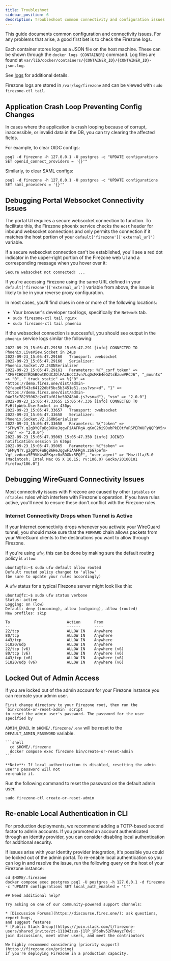 ```yaml
---
title: Troubleshoot
sidebar_position: 6
description: Troubleshoot common connectivity and configuration issues with Firezone's WireGuard®-based remote access platform.
---
```


This guide documents common configuration and connectivity issues. For
any problems that arise, a good first bet is to check the Firezone logs.

<Tabs>
<TabItem value="docker" label="Docker" default>

Each container stores logs as a JSON file on the host machine. These can be shown through the
`docker logs {CONTAINER}` command. Log files are found at
`var/lib/docker/containers/{CONTAINER_ID}/{CONTAINER_ID}-json.log`.

See [logs](../logs) for additional details.

</TabItem>
<TabItem value="omnibus" label="Omnibus">

Firezone logs are stored in `/var/log/firezone` and can be viewed with
`sudo firezone-ctl tail`.

</TabItem>
</Tabs>

## Application Crash Loop Preventing Config Changes

In cases where the application is crash looping because of corrupt, inaccessible, or
invalid data in the DB, you can try clearing the affected fields.

For example, to clear OIDC configs:

```text
psql -d firezone -h 127.0.0.1 -U postgres -c "UPDATE configurations SET openid_connect_providers = '{}'"
```

Similarly, to clear SAML configs:

```text
psql -d firezone -h 127.0.0.1 -U postgres -c "UPDATE configurations SET saml_providers = '{}'"
```

## Debugging Portal Websocket Connectivity Issues

The portal UI requires a secure websocket connection to function. To facilitate
this, the Firezone phoenix service checks the `Host` header for inbound
websocket connections and only permits the connection if it matches the host
portion of your `default['firezone']['external_url']` variable.

If a secure websocket connection can't be established, you'll see a red dot
indicator in the upper-right portion of the Firezone web UI and a corresponding
message when you hover over it:

```text
Secure websocket not connected! ...
```

If you're accessing Firezone using the same URL defined in your
`default['firezone']['external_url']` variable from above, the issue is likely
to be in your reverse proxy configuration.

In most cases, you'll find clues in one or more of the following locations:

<Tabs>
<TabItem value="omnibus" label="Omnibus">

* Your browser's developer tool logs, specifically the `Network` tab.
* `sudo firezone-ctl tail nginx`
* `sudo firezone-ctl tail phoenix`

If the websocket connection is successful, you should see output in the
`phoenix` service logs similar the following:

```text
2022-09-23_15:05:47.29158 15:05:47.291 [info] CONNECTED TO Phoenix.LiveView.Socket in 24µs
2022-09-23_15:05:47.29160   Transport: :websocket
2022-09-23_15:05:47.29160   Serializer: Phoenix.Socket.V2.JSONSerializer
2022-09-23_15:05:47.29161   Parameters: %{"_csrf_token" => "XFEFCHQ2fRQABQwtKQdCJDlFAzEcCCJvn7LqDsMXE4eGZtsBzuwVRCJ6", "_mounts" => "0", "_track_static" => %{"0" => "https://demo.firez.one/dist/admin-02fabe0f543c64122dbf5bc5b3451e51.css?vsn=d", "1" => "https://demo.firez.one/dist/admin-04e75c78295062c2c07af61be50248b0.js?vsn=d"}, "vsn" => "2.0.0"}
2022-09-23_15:05:47.33655 15:05:47.336 [info] CONNECTED TO FzHttpWeb.UserSocket in 430µs
2022-09-23_15:05:47.33657   Transport: :websocket
2022-09-23_15:05:47.33658   Serializer: Phoenix.Socket.V2.JSONSerializer
2022-09-23_15:05:47.33658   Parameters: %{"token" => "SFMyNTY.g2gDYQFuBgB6HeJqgwFiAAFRgA.qKoC2bi9DubPkE0tfaRSPERWUFyQQPQV5n4nFKVppxc", "vsn" => "2.0.0"}
2022-09-23_15:05:47.35063 15:05:47.350 [info] JOINED notification:session in 636µs
2022-09-23_15:05:47.35065   Parameters: %{"token" => "SFMyNTY.g2gDYQFuBgB6HeJqgwFiAAFRgA.zSG7pefm-Vgf_zvduxa5E9VK4s8PKqzc0xBDGNx5FQE", "user_agent" => "Mozilla/5.0 (Macintosh; Intel Mac OS X 10.15; rv:106.0) Gecko/20100101 Firefox/106.0"}
```

</TabItem>
</Tabs>

## Debugging WireGuard Connectivity Issues

Most connectivity issues with Firezone are caused by other `iptables` or
`nftables` rules which interfere with Firezone's operation. If you have rules
active, you'll need to ensure these don't conflict with the Firezone rules.

### Internet Connectivity Drops when Tunnel is Active

If your Internet connectivity drops whenever you activate your WireGuard
tunnel, you should make sure that the `FORWARD` chain allows packets
from your WireGuard clients to the destinations you want to allow through
Firezone.

If you're using `ufw`, this can be done by making sure the default routing
policy is `allow`:

```text
ubuntu@fz:~$ sudo ufw default allow routed
Default routed policy changed to 'allow'
(be sure to update your rules accordingly)
```

A `ufw` status for a typical Firezone server might look like this:

```text
ubuntu@fz:~$ sudo ufw status verbose
Status: active
Logging: on (low)
Default: deny (incoming), allow (outgoing), allow (routed)
New profiles: skip

To                         Action      From
--                         ------      ----
22/tcp                     ALLOW IN    Anywhere
80/tcp                     ALLOW IN    Anywhere
443/tcp                    ALLOW IN    Anywhere
51820/udp                  ALLOW IN    Anywhere
22/tcp (v6)                ALLOW IN    Anywhere (v6)
80/tcp (v6)                ALLOW IN    Anywhere (v6)
443/tcp (v6)               ALLOW IN    Anywhere (v6)
51820/udp (v6)             ALLOW IN    Anywhere (v6)
```

## Locked Out of Admin Access

If you are locked out of the admin account for your Firezone instance
you can recreate your admin user.

<Tabs>
<TabItem value="docker" label="Docker">

    First change directory to your Firezone root, then run the `bin/create-or-reset-admin` script
    to reset the admin user's password. The password for the user specified by 
  `ADMIN_EMAIL` 
    in `$HOME/.firezone/.env` will be reset to the `DEFAULT_ADMIN_PASSWORD` variable.
  
    ```shell
      cd $HOME/.firezone
      docker compose exec firezone bin/create-or-reset-admin
    ```

    **Note**: If local authentication is disabled, resetting the admin user's password will not 
    re-enable it.

</TabItem>

<TabItem value="omnibus" label="Omnibus">

Run the following command to reset the password on the default admin user.

```shell
sudo firezone-ctl create-or-reset-admin
```

</TabItem>
</Tabs>

## Re-enable Local Authentication in CLI

For production deployments, we recommend adding a TOTP-based second factor to admin accounts.
If you promoted an account authenticated through an identity provider, you can consider
disabling local authentication for additional security.

If issues arise with your identity provider integration, it's possible you could be locked out of the admin portal. To re-enable local authentication so you can log in and resolve the issue, run the following query on the host of your Firezone instance:

   ```shell
   cd $HOME/.firezone
   docker compose exec postgres psql -U postgres -h 127.0.0.1 -d firezone -c "UPDATE configurations SET local_auth_enabled = 't'"

## Need additional help?

Try asking on one of our community-powered support channels:

* [Discussion Forums](https://discourse.firez.one/): ask questions, report bugs,
and suggest features
* [Public Slack Group](https://join.slack.com/t/firezone-users/shared_invite/zt-111043zus-j1lP_jP5ohv52FhAayzT6w):
join discussions, meet other users, and meet the contributors

We highly recommend considering [priority support](https://firezone.dev/pricing)
if you're deploying Firezone in a production capacity.

